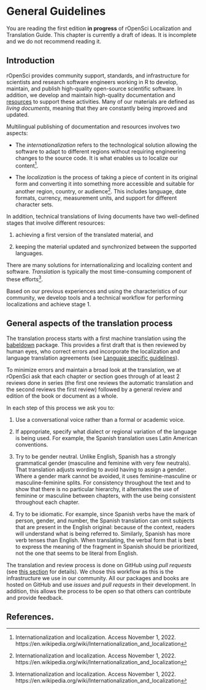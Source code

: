 # General Guidelines

::: callout-warning
You are reading the first edition **in progress** of rOpenSci Localization and Translation Guide. 
This chapter is currently a draft of ideas. It is incomplete and we do not recommend reading it.
:::

## Introduction

rOpenSci provides community support, standards, and infrastructure for scientists and research software engineers working in R to develop, maintain, and publish high-quality open-source scientific software. 
In addition, we develop and maintain high-quality documentation and [resources](/resources/) to support these activities. Many of our materials are defined as _living documents_, meaning that they are constantly being improved and updated.

Multilingual publishing of documentation and resources involves two aspects:

* The _internationalization_ refers to the technological solution allowing the software to adapt to different regions without requiring engineering changes to the source code. It is what enables us to localize our content[^1].

* The _localization_ is the process of taking a piece of content in its original form and converting it into something more accessible and suitable for another region, country, or audience[^1]. This includes language, date formats, currency, measurement units, and support for different character sets. 

In addition, technical translations of living documents have two well-defined stages that involve different resources:

  1. achieving a first version of the translated material, and
  
  2. keeping the material updated and synchronized between the supported languages.

There are many solutions for internationalizing and localizing content and software. _Translation_ is typically the most time-consuming component of these efforts[^1].

Based on our previous experiences and using the characteristics of our community, we develop tools and a technical workflow for performing localizations and achieve stage 1.  

## General aspects of the translation process

The translation process starts with a first machine translation using the [babeldown](https://docs.ropensci.org/babeldown/) package.
This provides a first draft that is then reviewed by human eyes, who correct errors and incorporate the localization and language translation agreements (see [Languaje specific guidelines](specific_guidelines.html)).

To minimize errors and maintain a broad look at the translation, we at rOpenSci ask that each chapter or section goes through of at least 2 reviews done in series (the first one reviews the automatic translation and the second reviews the first review) followed by a general review and edition of the book or document as a whole.

In each step of this process we ask you to:

1.  Use a conversational voice rather than a formal or academic voice.

2.  If appropriate, specify what dialect or regional variation of the language is being used. 
For example, the Spanish translation uses Latin American conventions.

3.  Try to be gender neutral. 
Unlike English, Spanish has a strongly grammatical gender (masculine and feminine with very few neutrals). 
That translation adjusts wording to avoid having to assign a gender. 
Where a gender mark cannot be avoided, it uses feminine-masculine or masculine-feminine splits. 
For consistency throughout the text and to show that there is no particular hierarchy, it alternates the use of feminine or masculine between chapters, with the use being consistent throughout each chapter.

4.  Try to be idiomatic. 
For example, since Spanish verbs have the mark of person, gender, and number, the Spanish translation can omit subjects that are present in the English original: because of the context, readers will understand what is being referred to. 
Similarly, Spanish has more verb tenses than English. 
When translating, the verbal form that is best to express the meaning of the fragment in Spanish should be prioritized, not the one that seems to be literal from English.

The translation and review process is done on GitHub using *pull requests* (see [this section](#pr-edition) for details).
We chose this workflow as this is the infrastructure we use in our community.
All our packages and books are hosted on GitHub and use *issues* and *pull requests* in their development.
In addition, this allows the process to be open so that others can contribute and provide feedback.

## References.

[^1]: Internationalization and localization. Access November 1, 2022. https://en.wikipedia.org/wiki/Internationalization_and_localization
